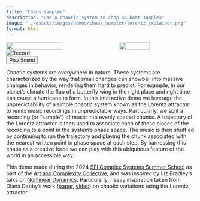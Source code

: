 ```yaml
---
title: "Chaos sampler"
description: "Use a chaotic system to chop up beat samples"
image: "../assets/images/demos/chaos_sampler/lorentz_explainer.png"
format: html
---
```


```{=html}
<div id="chaosContainer" style="display: flex; justify-content: space-between;">
    <img id="chaos" width=400 src="../assets/images/demos/chaos_sampler/lorentz_explainer.png" style="width: 55%;">
    <img id="trajectory" width=400 src="../assets/images/demos/chaos_sampler/lorentz_trajectory.png" style="width: 40%;">
</div>
<div id="recordContainer">
    <img id="record" src="../assets/images/demos/chaos_sampler/amen-record.png" alt="Record">
</div>
<button id="playButton">Play Sound</button>
<link rel="stylesheet" href="../assets/css/chaos_sampler.css">
<script src="../assets/js/chaos_sampler.js"></script> 
```

Chaotic systems are everywhere in nature. These systems are characterized by the way that small changes can snowball into massive changes in behavior, rendering them hard to predict. For example, in our planet’s climate the flap of a butterfly wing in the right place and right time can cause a hurricane to form. In this interactive demo we leverage the unpredictability of a simple chaotic system known as the Lorentz attractor to remix music recordings in unpredictable ways. Particularly, we split a recording (or “sample”) of music into evenly spaced chunks. A trajectory of the Lorentz attractor is then used to associate each of these pieces of the recording to a point in the system’s phase space. The music is then shuffled by continuing to run the trajectory and playing the chunk associated with the nearest written point in phase space at each step. By harnessing this chaos as a creative force we can play with this ubiquitous feature of the world in an accessible way.

This demo made during the 2024 [SFI Complex Systems Summer School](https://www.santafe.edu/engage/learn/programs/sfi-complex-systems-summer-school) as part of the [Art and Complexity Collective](https://maxjerdee.github.io/CSSS-arts/), and was inspired by Liz Bradley's talks on [Nonlinear Dynamics](https://www.complexityexplorer.org/courses/94-nonlinear-dynamics-mathematical-and-computational-approaches-spring-2019). Particularly, heavy inspiration taken from Diana Dabby's work ([paper](https://doi.org/10.1063/1.166171), [video](https://www.youtube.com/watch?v=dL4VKuKNgXI)) on chaotic variations using the Lorentz attractor. 